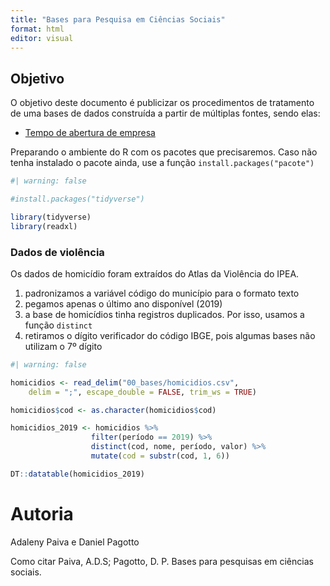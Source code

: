 ```yaml
---
title: "Bases para Pesquisa em Ciências Sociais"
format: html
editor: visual
---
```


## Objetivo

O objetivo deste documento é publicizar os procedimentos de tratamento de uma bases de dados construída a partir de múltiplas fontes, sendo elas:

-   [Tempo de abertura de empresa](https://www.receita.fazenda.df.gov.br/)

Preparando o ambiente do R com os pacotes que precisaremos. Caso não tenha instalado o pacote ainda, use a função `install.packages("pacote")` 

```r
#| warning: false

#install.packages("tidyverse")

library(tidyverse)
library(readxl)

```

### Dados de violência

Os dados de homicídio foram extraídos do Atlas da Violência do IPEA.

1)  padronizamos a variável código do município para o formato texto
2)  pegamos apenas o último ano disponível (2019)
3)  a base de homicídios tinha registros duplicados. Por isso, usamos a função `distinct`
4)  retiramos o dígito verificador do código IBGE, pois algumas bases não utilizam o 7º dígito

```r
#| warning: false

homicidios <- read_delim("00_bases/homicidios.csv", 
    delim = ";", escape_double = FALSE, trim_ws = TRUE)

homicidios$cod <- as.character(homicidios$cod)

homicidios_2019 <- homicidios %>% 
                  filter(período == 2019) %>% 
                  distinct(cod, nome, período, valor) %>% 
                  mutate(cod = substr(cod, 1, 6))

DT::datatable(homicidios_2019)

```

# Autoria

Adaleny Paiva e Daniel Pagotto

Como citar 
Paiva, A.D.S; Pagotto, D. P. Bases para pesquisas em ciências sociais.